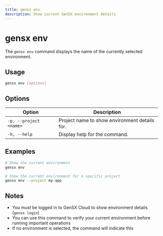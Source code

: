 ```yaml
---
title: gensx env
description: Show current GenSX environment details
---
```


# gensx env

The `gensx env` command displays the name of the currently selected environment.

## Usage

```bash
gensx env [options]
```

## Options

| Option                  | Description                                                                  |
| ----------------------- | ---------------------------------------------------------------------------- |
| `-p, --project <name>`  | Project name to show environment details for.                                |
| `-h, --help`            | Display help for the command.                                                |


## Examples

```bash
# Show the current environment
gensx env

# Show the current environment for a specific project
gensx env --project my-app
```

## Notes

- You must be logged in to GenSX Cloud to show environment details (`gensx login`)
- You can use this command to verify your current environment before running important operations
- If no environment is selected, the command will indicate this
